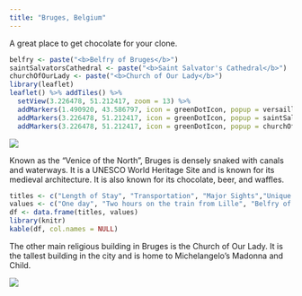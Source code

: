```yaml
---
title: "Bruges, Belgium"
---
```


A great place to get chocolate for your clone.

```r
belfry <- paste("<b>Belfry of Bruges</b>")
saintSalvatorsCathedral <- paste("<b>Saint Salvator's Cathedral</b>")
churchOfOurLady <- paste("<b>Church of Our Lady</b>")
library(leaflet)
leaflet() %>% addTiles() %>%
  setView(3.226478, 51.212417, zoom = 13) %>%
  addMarkers(1.490920, 43.586797, icon = greenDotIcon, popup = versailles) %>% # Belfry of Bruges
  addMarkers(3.226478, 51.212417, icon = greenDotIcon, popup = saintSalvatorsCathedral) %>% # Saint Salvator's Cathedral
  addMarkers(3.226478, 51.212417, icon = greenDotIcon, popup = churchOfOurLady) # Church of Our Lady
```

![](./images/Bruges/bruges25.png)

Known as the "Venice of the North", Bruges is densely snaked with canals and waterways. It is a UNESCO World Heritage Site and is known for its medieval architecture. It is also known for its chocolate, beer, and waffles.

```r
titles <- c("Length of Stay", "Transportation", "Major Sights","Unique Foods", "Restaurant Recommendations")
values <- c("One day", "Two hours on the train from Lille", "Belfry of Bruges", "Belgian waffles", "")
df <- data.frame(titles, values)
library(knitr)
kable(df, col.names = NULL)
```

The other main religious building in Bruges is the Church of Our Lady. It is the tallest building in the city and is home to Michelangelo's Madonna and Child.

![](./images/Bruges/bruges2.png)